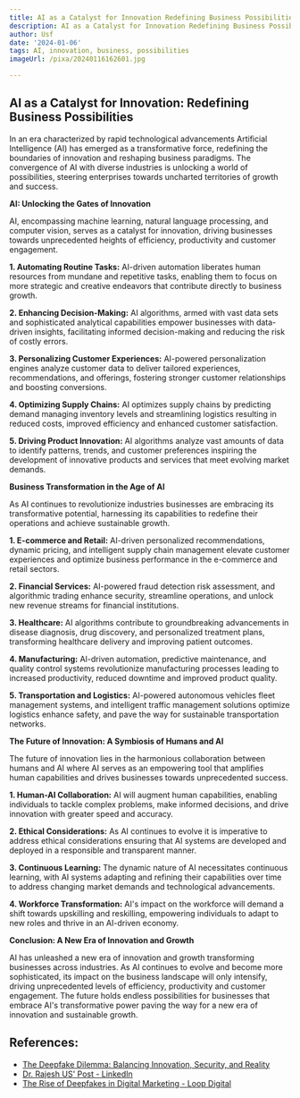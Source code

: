 ```yaml
---
title: AI as a Catalyst for Innovation Redefining Business Possibilities
description: AI as a Catalyst for Innovation Redefining Business Possibilities
author: Usf
date: '2024-01-06'
tags: AI, innovation, business, possibilities
imageUrl: /pixa/20240116162601.jpg

---
```

## AI as a Catalyst  for Innovation: Redefining  Business Possibilities

In an era characterized by rapid technological  advancements Artificial Intelligence (AI) has emerged as a transformative force,  redefining the boundaries of innovation and reshaping business paradigms.  The convergence  of AI with  diverse industries is unlocking a world of possibilities, steering enterprises towards uncharted territories of growth and success.

**AI: Unlocking the Gates of Innovation**

AI, encompassing machine  learning, natural  language  processing, and computer vision, serves as a catalyst for innovation,  driving  businesses towards  unprecedented heights of efficiency, productivity and customer engagement.

**1. Automating Routine  Tasks:** AI-driven automation liberates human resources from mundane and repetitive tasks,  enabling them to focus on more strategic and creative endeavors that contribute directly to business growth.

**2. Enhancing Decision-Making:** AI algorithms, armed with vast  data sets and sophisticated  analytical capabilities empower businesses with data-driven insights, facilitating informed decision-making and  reducing the risk of costly errors.

**3. Personalizing Customer Experiences:**  AI-powered personalization engines analyze customer data  to deliver tailored experiences, recommendations, and offerings, fostering  stronger customer relationships and boosting conversions.

**4. Optimizing Supply Chains:** AI optimizes  supply chains by predicting demand  managing inventory levels and  streamlining logistics resulting in reduced costs, improved efficiency and enhanced customer satisfaction.

**5.  Driving Product Innovation:** AI algorithms analyze vast amounts  of data to  identify patterns, trends, and customer preferences inspiring the development of innovative products and services that meet evolving market demands.

**Business Transformation in the Age of AI**

As AI continues to revolutionize industries businesses  are  embracing its transformative potential, harnessing  its  capabilities to redefine their operations and achieve  sustainable growth.

**1. E-commerce and Retail:** AI-driven personalized recommendations, dynamic pricing, and  intelligent supply  chain management elevate customer experiences and optimize business performance in the e-commerce and retail sectors.

**2. Financial Services:** AI-powered fraud detection risk assessment, and algorithmic trading enhance security, streamline operations, and unlock new revenue streams for financial institutions.

**3. Healthcare:** AI algorithms contribute to groundbreaking advancements in disease diagnosis, drug discovery, and personalized treatment plans, transforming healthcare delivery and improving patient outcomes.

**4. Manufacturing:** AI-driven automation, predictive maintenance, and quality control systems revolutionize manufacturing processes leading to increased productivity, reduced downtime and improved product quality.

**5.  Transportation and Logistics:**  AI-powered autonomous vehicles  fleet management  systems, and  intelligent traffic management solutions optimize logistics enhance safety, and pave the way for sustainable transportation  networks.

**The Future of Innovation: A Symbiosis of  Humans and AI**

The future of innovation lies in the harmonious collaboration between  humans and AI where AI serves  as an empowering tool that amplifies human capabilities and drives businesses  towards unprecedented success.

**1. Human-AI Collaboration:** AI will augment human capabilities, enabling  individuals to tackle complex problems, make informed decisions,  and drive innovation with greater speed and accuracy.

**2. Ethical Considerations:** As AI continues  to  evolve it is imperative to address ethical considerations ensuring that AI systems are developed and deployed  in a  responsible and transparent manner.

**3. Continuous Learning:** The dynamic nature of  AI necessitates continuous learning, with AI systems adapting and  refining their capabilities over time to address  changing market demands and technological advancements.

**4. Workforce Transformation:** AI's  impact on the workforce will demand a shift towards upskilling and reskilling, empowering individuals to adapt to new  roles and thrive in an AI-driven economy.

**Conclusion: A New Era of Innovation and Growth**

AI has unleashed  a new era of innovation and growth transforming businesses across industries. As AI  continues to evolve and become more sophisticated, its impact on the business landscape will only intensify, driving unprecedented levels of efficiency, productivity and  customer engagement. The future holds endless possibilities for businesses that embrace AI's transformative power paving the way for a new era of innovation and sustainable growth.

## References:
- [The Deepfake Dilemma: Balancing Innovation, Security, and Reality](https://www.captechu.edu/blog/deepfake-dilemma-balancing-innovation-security-and-reality)
- [Dr. Rajesh US' Post - LinkedIn](https://www.linkedin.com/posts/rajeshus_deepfake-deepfakes-ai-activity-7074282063247413248-IVMm)
- [The Rise of Deepfakes in Digital Marketing - Loop Digital](https://www.loop-digital.co.uk/the-rise-of-deepfake-technology/)

